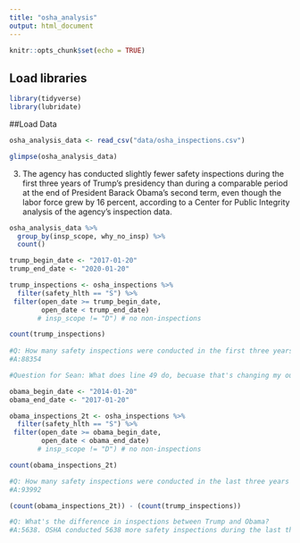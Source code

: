```yaml
---
title: "osha_analysis"
output: html_document
---
```


```r
knitr::opts_chunk$set(echo = TRUE)
```

## Load libraries
```r
library(tidyverse)
library(lubridate)
```

##Load Data
```r
osha_analysis_data <- read_csv("data/osha_inspections.csv")

glimpse(osha_analysis_data)

```

3) The agency has conducted slightly fewer safety inspections during the first three years of Trump’s presidency than during a comparable period at the end of President Barack Obama’s second term, even though the labor force grew by 16 percent, according to a Center for Public Integrity analysis of the agency’s inspection data.

```r
osha_analysis_data %>%
  group_by(insp_scope, why_no_insp) %>%
  count()
```

```r
trump_begin_date <- "2017-01-20"
trump_end_date <- "2020-01-20"

trump_inspections <- osha_inspections %>%
  filter(safety_hlth == "S") %>%
 filter(open_date >= trump_begin_date,
        open_date < trump_end_date)
       # insp_scope != "D") # no non-inspections

count(trump_inspections)
  
#Q: How many safety inspections were conducted in the first three years of Trump's presidency?
#A:88354

#Question for Sean: What does line 49 do, becuase that's changing my outcome.
```

```r
obama_begin_date <- "2014-01-20"
obama_end_date <- "2017-01-20"

obama_inspections_2t <- osha_inspections %>%
  filter(safety_hlth == "S") %>%
 filter(open_date >= obama_begin_date,
        open_date < obama_end_date)
       # insp_scope != "D") # no non-inspections

count(obama_inspections_2t)

#Q: How many safety inspections were conducted in the last three years of Obama's second term?
#A:93992
```

```r
(count(obama_inspections_2t)) - (count(trump_inspections))

#Q: What's the difference in inspections between Trump and Obama?
#A:5638. OSHA conducted 5638 more safety inspections during the last three years of Obama's second term than in the first three years of Trump's presidency. A slightly larger amount.
```


